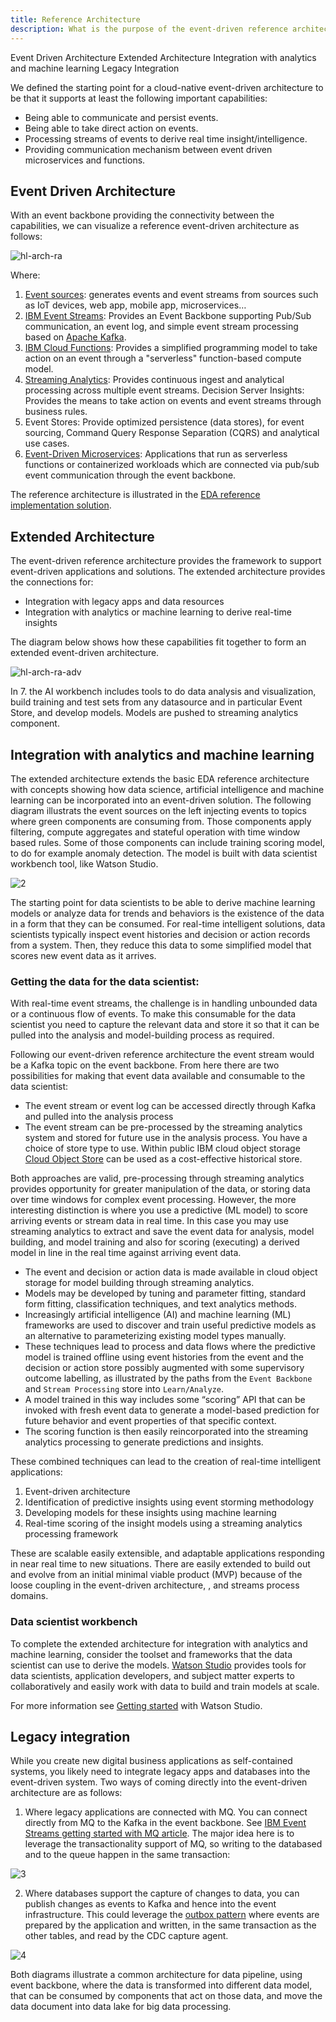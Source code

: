 ```yaml
---
title: Reference Architecture
description: What is the purpose of the event-driven reference architecture?
---
```


<AnchorLinks>
  <AnchorLink>Event Driven Architecture</AnchorLink>
  <AnchorLink>Extended Architecture</AnchorLink>
  <AnchorLink>Integration with analytics and machine learning</AnchorLink>
  <AnchorLink>Legacy Integration</AnchorLink>
</AnchorLinks>

We defined the starting point for a cloud-native event-driven architecture to be that it supports at least the following important capabilities:

* Being able to communicate and persist events.
* Being able to take direct action on events.
* Processing streams of events to derive real time insight/intelligence.
* Providing communication mechanism between event driven microservices and functions.

## Event Driven Architecture

With an event backbone providing the connectivity between the capabilities, we can visualize a reference event-driven architecture as follows:


![hl-arch-ra](../../images/hl-arch-ra.png)

Where:

1. [Event sources](../../concepts/terms-and-definitions/#event-sources): generates events and event streams from sources such as IoT devices, web app, mobile app, microservices…
2. [IBM Event Streams](https://www.ibm.com/cloud/event-streams): Provides an Event Backbone supporting Pub/Sub communication, an event log, and simple event stream processing based on [Apache Kafka](https://kafka.apache.org/).
3. [IBM Cloud Functions](https://cloud.ibm.com/functions): Provides a simplified programming model to take action on an event through a "serverless" function-based compute model.
4. [Streaming Analytics](https://cloud.ibm.com/catalog/services/streaming-analytics): Provides continuous ingest and analytical processing across multiple event streams. Decision Server Insights: Provides the means to take action on events and event streams through business rules.
5. Event Stores: Provide optimized persistence (data stores), for event sourcing, Command Query Response Separation (CQRS) and analytical use cases.
6. [Event-Driven Microservices](../../concepts/terms-and-definitions/#microservices): Applications that run as serverless functions or containerized workloads which are connected via pub/sub event communication through the event backbone.

The reference architecture is illustrated in the [EDA reference implementation solution](https://ibm-cloud-architecture.github.io/refarch-kc/).

## Extended Architecture

The event-driven reference architecture provides the framework to support event-driven applications and solutions. The extended architecture provides the connections for:

  * Integration with legacy apps and data resources
  * Integration with analytics or machine learning to derive real-time insights

The diagram below shows how these capabilities fit together to form an extended event-driven architecture.

![hl-arch-ra-adv](../../images/hl-arch-ra-adv.png)

 In 7. the AI workbench includes tools to do data analysis and visualization, build training and test sets from any datasource and in particular Event Store, and develop models. Models are pushed to streaming analytics component.


## Integration with analytics and machine learning

The extended architecture extends the basic EDA reference architecture with concepts showing how data science, artificial intelligence and machine learning can be incorporated into an event-driven solution. The following diagram illustrats the event sources on the left injecting events to topics where green components are consuming from. Those components apply filtering, compute aggregates and stateful operation with time window based rules. Some of those components can include training scoring model, to do for example anomaly detection. The model is built with data scientist workbench tool, like Watson Studio.

 ![2](../../images/hl-arch-rt-analytics.png)

The starting point for data scientists to be able to derive machine learning models or analyze data for trends and behaviors is the existence of the data in a form that they can be consumed. For real-time intelligent solutions, data scientists typically inspect event histories and decision or action records from a system. Then, they reduce this data to some simplified model that scores new event data as it arrives.

### Getting the data for the data scientist:

With real-time event streams, the challenge is in handling unbounded data or a continuous flow of events. To make this consumable for the data scientist you need to capture the relevant data and store it so that it can be pulled into the analysis and model-building process as required.

Following our event-driven reference architecture the event stream would be a Kafka topic on the event backbone.  From here there are two possibilities for making that event data available and consumable to the data scientist:

* The event stream or event log can be accessed directly through Kafka and pulled into the analysis process
* The event stream can be pre-processed by the streaming analytics system and stored for future use in the analysis process. You have a choice of store type to use. Within public IBM cloud object storage [Cloud Object Store](https://www.ibm.com/cloud/object-storage) can be used as a cost-effective historical store.

Both approaches are valid, pre-processing through streaming analytics provides opportunity for greater manipulation of the data, or storing data over time windows for complex event processing. However, the more interesting distinction is where you use a predictive (ML model) to score arriving events or stream data in real time. In this case you may use streaming analytics to extract and save the event data for analysis, model building, and model training and also for scoring (executing) a derived model in line in the real time against arriving event data.

* The event and decision or action data is made available in cloud object storage for model building through streaming analytics.
* Models may be developed by tuning and parameter fitting, standard form fitting, classification techniques, and text analytics methods.
* Increasingly artificial intelligence (AI) and machine learning (ML) frameworks are used to discover and train useful predictive models as an alternative to parameterizing existing model types manually.
* These techniques lead to process and data flows where the predictive model is trained offline using event histories from the event and the decision or action store possibly augmented with some supervisory outcome labelling, as illustrated by the paths from the `Event Backbone` and `Stream Processing` store into `Learn/Analyze`.
* A model trained in this way includes some “scoring” API that can be invoked with fresh event data to generate a model-based prediction for future behavior and event properties of that specific context.
* The scoring function is then easily reincorporated into the streaming analytics processing to generate predictions and insights.

These combined techniques can lead to the creation of real-time intelligent applications:

1. Event-driven architecture
2. Identification of predictive insights using event storming methodology
3. Developing models for these insights using machine learning
4. Real-time scoring of the insight models using a streaming analytics processing framework

These are scalable easily extensible, and adaptable applications responding in near real time to new situations. There are easily extended to build out and evolve from an initial minimal viable product (MVP) because of the loose coupling in the event-driven architecture, , and streams process domains.

### Data scientist workbench

To complete the extended architecture for integration with analytics and machine learning, consider the toolset and frameworks that the data scientist can use to derive the models.  [Watson Studio](https://www.ibm.com/marketplace/watson-studio)  provides tools for data scientists, application developers, and subject matter experts to collaboratively and easily work with data to build and train models at scale.

For more information see [Getting started](https://dataplatform.cloud.ibm.com/docs/content/getting-started/overview-ws.html) with Watson Studio.

## Legacy integration

While you create new digital business applications as self-contained systems, you likely need to integrate legacy apps and databases into the event-driven system. Two ways of coming directly into the event-driven architecture are as follows:

1. Where legacy applications are connected with MQ. You can connect directly from MQ to the Kafka in the event backbone.  See [IBM Event Streams getting started with MQ article](https://ibm.github.io/event-streams/connecting/mq/). The major idea here is to leverage the transactionality support of MQ, so writing to the databased and to the queue happen in the same transaction:

 ![3](../../images/hl-arch-data-pipe-mq.png)

2. Where databases support the capture of changes to data, you can publish changes as events to Kafka and hence into the event infrastructure. This could leverage the [outbox pattern](/patterns/intro/#transactional-outbox) where events are prepared by the application and written, in the same transaction as the other tables, and read by the CDC capture agent.

 ![4](../../images/hl-arch-data-pipe-cdc.png)

Both diagrams illustrate a common architecture for data pipeline, using event backbone, where the data is transformed into different data model, that can be consumed by components that act on those data, and move the data document into data lake for big data processing.